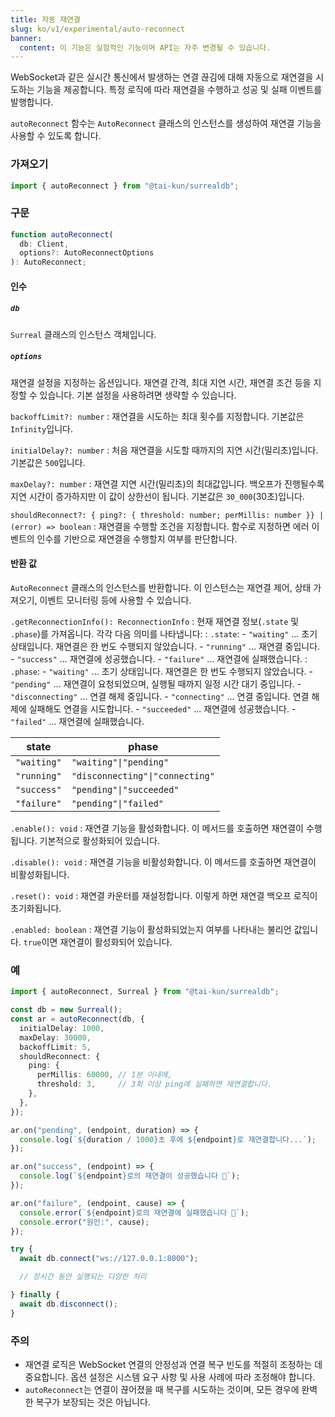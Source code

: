 ```yaml
---
title: 자동 재연결
slug: ko/v1/experimental/auto-reconnect
banner:
  content: 이 기능은 실험적인 기능이며 API는 자주 변경될 수 있습니다.
---
```


WebSocket과 같은 실시간 통신에서 발생하는 연결 끊김에 대해 자동으로 재연결을 시도하는 기능을 제공합니다. 특정 로직에 따라 재연결을 수행하고 성공 및 실패 이벤트를 발행합니다.

`autoReconnect` 함수는 `AutoReconnect` 클래스의 인스턴스를 생성하여 재연결 기능을 사용할 수 있도록 합니다.

### 가져오기

```ts
import { autoReconnect } from "@tai-kun/surrealdb";
```

### 구문

```ts
function autoReconnect(
  db: Client,
  options?: AutoReconnectOptions
): AutoReconnect;
```

#### 인수

##### `db`

`Surreal` 클래스의 인스턴스 객체입니다.

##### `options`

재연결 설정을 지정하는 옵션입니다. 재연결 간격, 최대 지연 시간, 재연결 조건 등을 지정할 수 있습니다. 기본 설정을 사용하려면 생략할 수 있습니다.

`backoffLimit?: number`
:   재연결을 시도하는 최대 횟수를 지정합니다. 기본값은 `Infinity`입니다.

`initialDelay?: number`
:   처음 재연결을 시도할 때까지의 지연 시간(밀리초)입니다. 기본값은 `500`입니다.

`maxDelay?: number`
:   재연결 지연 시간(밀리초)의 최대값입니다. 백오프가 진행될수록 지연 시간이 증가하지만 이 값이 상한선이 됩니다. 기본값은 `30_000`(30초)입니다.

`shouldReconnect?: { ping?: { threshold: number; perMillis: number }} | (error) => boolean`
:   재연결을 수행할 조건을 지정합니다. 함수로 지정하면 에러 이벤트의 인수를 기반으로 재연결을 수행할지 여부를 판단합니다.

#### 반환 값

`AutoReconnect` 클래스의 인스턴스를 반환합니다. 이 인스턴스는 재연결 제어, 상태 가져오기, 이벤트 모니터링 등에 사용할 수 있습니다.

`.getReconnectionInfo(): ReconnectionInfo`
:   현재 재연결 정보(`.state` 및 `.phase`)를 가져옵니다. 각각 다음 의미를 나타냅니다:
:   `.state`:
    - `"waiting"` ... 초기 상태입니다. 재연결은 한 번도 수행되지 않았습니다.
    - `"running"` ... 재연결 중입니다.
    - `"success"` ... 재연결에 성공했습니다.
    - `"failure"` ... 재연결에 실패했습니다.
:   `.phase`:
    - `"waiting"`       ... 초기 상태입니다. 재연결은 한 번도 수행되지 않았습니다.
    - `"pending"`       ... 재연결이 요청되었으며, 실행될 때까지 일정 시간 대기 중입니다.
    - `"disconnecting"` ... 연결 해제 중입니다.
    - `"connecting"`    ... 연결 중입니다. 연결 해제에 실패해도 연결을 시도합니다.
    - `"succeeded"`     ... 재연결에 성공했습니다.
    - `"failed"`        ... 재연결에 실패했습니다.

| state       | phase                           |
| ----------- | ------------------------------- |
| `"waiting"` | `"waiting"\|"pending"`          |
| `"running"` | `"disconnecting"\|"connecting"` |
| `"success"` | `"pending"\|"succeeded"`        |
| `"failure"` | `"pending"\|"failed"`           |

`.enable(): void`
:   재연결 기능을 활성화합니다. 이 메서드를 호출하면 재연결이 수행됩니다. 기본적으로 활성화되어 있습니다.

`.disable(): void`
:   재연결 기능을 비활성화합니다. 이 메서드를 호출하면 재연결이 비활성화됩니다.

`.reset(): void`
:   재연결 카운터를 재설정합니다. 이렇게 하면 재연결 백오프 로직이 초기화됩니다.

`.enabled: boolean`
:   재연결 기능이 활성화되었는지 여부를 나타내는 불리언 값입니다. `true`이면 재연결이 활성화되어 있습니다.

### 예

```ts
import { autoReconnect, Surreal } from "@tai-kun/surrealdb";

const db = new Surreal();
const ar = autoReconnect(db, {
  initialDelay: 1000,
  maxDelay: 30000,
  backoffLimit: 5,
  shouldReconnect: {
    ping: {
      perMillis: 60000, // 1분 이내에,
      threshold: 3,     // 3회 이상 ping에 실패하면 재연결합니다.
    },
  },
});

ar.on("pending", (endpoint, duration) => {
  console.log(`${duration / 1000}초 후에 ${endpoint}로 재연결합니다...`);
});

ar.on("success", (endpoint) => {
  console.log(`${endpoint}로의 재연결이 성공했습니다 🎉`);
});

ar.on("failure", (endpoint, cause) => {
  console.error(`${endpoint}로의 재연결에 실패했습니다 🤯`);
  console.error("원인:", cause);
});

try {
  await db.connect("ws://127.0.0.1:8000");

  // 장시간 동안 실행되는 다양한 처리

} finally {
  await db.disconnect();
}
```

### 주의

- 재연결 로직은 WebSocket 연결의 안정성과 연결 복구 빈도를 적절히 조정하는 데 중요합니다. 옵션 설정은 시스템 요구 사항 및 사용 사례에 따라 조정해야 합니다.
- `autoReconnect`는 연결이 끊어졌을 때 복구를 시도하는 것이며, 모든 경우에 완벽한 복구가 보장되는 것은 아닙니다.
